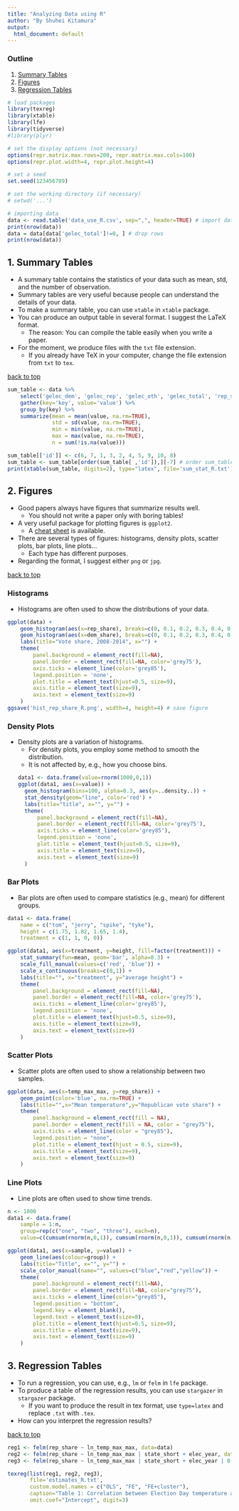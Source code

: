 ```yaml
---
title: "Analyzing Data using R"
author: "By Shuhei Kitamura"
output:
  html_document: default
---
```


### Outline<a id='top'></a>
1. [Summary Tables](#sec1)
2. [Figures](#sec2)
3. [Regression Tables](#sec3)

```r
# load packages
library(texreg)
library(xtable)
library(lfe) 
library(tidyverse)
#library(plyr)
```

```r
# set the display options (not necessary)
options(repr.matrix.max.rows=200, repr.matrix.max.cols=100) 
options(repr.plot.width=4, repr.plot.height=4) 
```

```r
# set a seed
set.seed(123456789) 
```

```r
# set the working directory (if necessary)
# setwd('...') 
```

```r
# importing data
data <- read.table('data_use_R.csv', sep=",", header=TRUE) # import data 
print(nrow(data))
data = data[data['gelec_total']!=0, ] # drop rows
print(nrow(data))
```

## 1. Summary Tables<a id='sec1'></a>
- A summary table contains the statistics of your data such as mean, std, and the number of observation.
- Summary tables are very useful because people can understand the details of your data.
- To make a summary table, you can use `xtable` in `xtable` package.
- You can produce an output table in several format. I suggest the LaTeX format.
    - The reason: You can compile the table easily when you write a paper.
- For the moment, we produce files with the `txt` file extension.
    - If you already have TeX in your computer, change the file extension from `txt` to `tex`.
            
[back to top](#top)
```r
sum_table <- data %>%
    select('gelec_dem', 'gelec_rep', 'gelec_oth', 'gelec_total', 'rep_share', 'dem_share', 'elec_year', 'temp_mean', 'temp_max_max', 'temp_max_mean') %>%
    gather(key='key', value='value') %>%
    group_by(key) %>%
    summarize(mean = mean(value, na.rm=TRUE), 
              std = sd(value, na.rm=TRUE),
              min = min(value, na.rm=TRUE),
              max = max(value, na.rm=TRUE),
              n = sum(!is.na(value))) 

sum_table[['id']] <- c(6, 7, 1, 3, 2, 4, 5, 9, 10, 8) 
sum_table <- sum_table[order(sum_table[ ,'id']),][-7] # order sum_table
print(xtable(sum_table, digits=2), type="latex", file='sum_stat_R.txt')
```

## 2. Figures<a id='sec2'></a>
- Good papers always have figures that summarize results well.
    - You should not write a paper only with boring tables!
- A very useful package for plotting figures is `ggplot2`.
    - A [cheat sheet](https://github.com/rstudio/cheatsheets/blob/master/data-visualization-2.1.pdf) is available.  
- There are several types of figures: histograms, density plots, scatter plots, bar plots, line plots...
    - Each type has different purposes.
- Regarding the format, I suggest either `png` or `jpg`.

[back to top](#top)

### Histograms
- Histograms are often used to show the distributions of your data.
```r
ggplot(data) + 
    geom_histogram(aes(x=rep_share), breaks=c(0, 0.1, 0.2, 0.3, 0.4, 0.5, 0.6, 0.7, 0.8, 0.9, 1.0), alpha=0.3, fill='red', na.rm=TRUE)  +
    geom_histogram(aes(x=dem_share), breaks=c(0, 0.1, 0.2, 0.3, 0.4, 0.5, 0.6, 0.7, 0.8, 0.9, 1.0), alpha=0.3, fill='blue', na.rm=TRUE)  +
    labs(title="Vote share, 2008-2014", x="") +
    theme(
        panel.background = element_rect(fill=NA),
        panel.border = element_rect(fill=NA, color='grey75'),
        axis.ticks = element_line(color='grey85'),
        legend.position = 'none',
        plot.title = element_text(hjust=0.5, size=9),
        axis.title = element_text(size=9),
        axis.text = element_text(size=9)
    )
ggsave('hist_rep_share_R.png', width=4, height=4) # save figure
```

### Density Plots
- Density plots are a variation of histograms.
    - For density plots, you employ some method to smooth the distribution.
    - It is not affected by, e.g., how you choose bins.
```r
data1 <- data.frame(value=rnorm(1000,0,1))
ggplot(data1, aes(x=value)) +
    geom_histogram(bins=100, alpha=0.3, aes(y=..density..)) +
    stat_density(geom="line", color='red') +
    labs(title="title", x="", y="") +
    theme(
        panel.background = element_rect(fill=NA),
        panel.border = element_rect(fill=NA, color='grey75'),
        axis.ticks = element_line(color='grey85'),
        legend.position = 'none',
        plot.title = element_text(hjust=0.5, size=9),
        axis.title = element_text(size=9),
        axis.text = element_text(size=9)
    )
```

### Bar Plots
- Bar plots are often used to compare statistics (e.g., mean) for different groups.
```r
data1 <- data.frame(
    name = c("tom", "jerry", "spike", "tyke"),
    height = c(1.75, 1.82, 1.65, 1.4),
    treatment = c(1, 1, 0, 0))

ggplot(data1, aes(x=treatment, y=height, fill=factor(treatment))) + 
    stat_summary(fun=mean, geom='bar', alpha=0.3) +
    scale_fill_manual(values=c('red', 'blue')) +
    scale_x_continuous(breaks=c(0,1)) +
    labs(title="", x="treatment", y="average height") +
    theme(
        panel.background = element_rect(fill=NA),
        panel.border = element_rect(fill=NA, color='grey75'),
        axis.ticks = element_line(color='grey85'),
        legend.position = 'none',
        plot.title = element_text(hjust=0.5, size=9),
        axis.title = element_text(size=9),
        axis.text = element_text(size=9)
    )
```

### Scatter Plots
- Scatter plots are often used to show a relationship between two samples.
```r
ggplot(data, aes(x=temp_max_max, y=rep_share)) +
    geom_point(color='blue', na.rm=TRUE) +
    labs(title="",x="Mean temperature",y="Republican vote share") +
    theme(
        panel.background = element_rect(fill = NA),
        panel.border = element_rect(fill = NA, color = "grey75"),
        axis.ticks = element_line(color = "grey85"),
        legend.position = "none",
        plot.title = element_text(hjust = 0.5, size=9),
        axis.title = element_text(size=9),
        axis.text = element_text(size=9)
    )
```

### Line Plots
- Line plots are often used to show time trends.
```r
n <- 1000
data1 <- data.frame(
    sample = 1:n,
    group=rep(c("one", "two", "three"), each=n),
    value=c(cumsum(rnorm(n,0,1)), cumsum(rnorm(n,0,1)), cumsum(rnorm(n,0,1))))

ggplot(data1, aes(x=sample, y=value)) +
    geom_line(aes(colour=group)) +
    labs(title="Title", x="", y="") +
    scale_color_manual(name="", values=c("blue","red","yellow")) +
    theme(
        panel.background = element_rect(fill=NA),
        panel.border = element_rect(fill=NA, color="grey75"),
        axis.ticks = element_line(color="grey85"),
        legend.position = "bottom",
        legend.key = element_blank(),
        legend.text = element_text(size=8),
        plot.title = element_text(hjust=0.5, size=9),
        axis.title = element_text(size=9),
        axis.text = element_text(size=9)
    )
```

## 3. Regression Tables<a id='sec3'></a>
- To run a regression, you can use, e.g., `lm` or `felm` in `lfe` package.
- To produce a table of the regression results, you can use `stargazer` in `stargazer` package.
    - If you want to produce the result in tex format, use `type=latex` and replace `.txt` with `.tex`.
- How can you interpret the regression results?

[back to top](#top)
```r
reg1 <- felm(rep_share ~ ln_temp_max_max, data=data)
reg2 <- felm(rep_share ~ ln_temp_max_max | state_short + elec_year, data=data)
reg3 <- felm(rep_share ~ ln_temp_max_max | state_short + elec_year | 0 | state_short, data=data)

texreg(list(reg1, reg2, reg3), 
       file='estimates_R.txt',
       custom.model.names = c("OLS", "FE", "FE+cluster"),
       caption="Table 1: Correlation between Election Day temperature and Senate Republican vote share",
       omit.coef="Intercept", digit=3)
```













